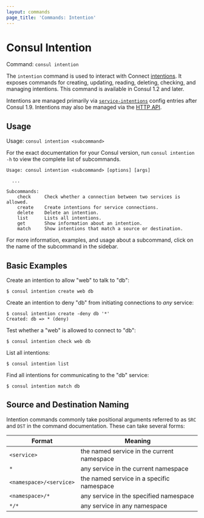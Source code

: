 ```yaml
---
layout: commands
page_title: 'Commands: Intention'
---
```


# Consul Intention

Command: `consul intention`

The `intention` command is used to interact with Connect
[intentions](/docs/connect/intentions). It exposes commands for
creating, updating, reading, deleting, checking, and managing intentions.
This command is available in Consul 1.2 and later.

Intentions are managed primarily via
[`service-intentions`](/docs/connect/config-entries/service-intentions) config
entries after Consul 1.9. Intentions may also be managed via the [HTTP
API](/api/connect/intentions).

## Usage

Usage: `consul intention <subcommand>`

For the exact documentation for your Consul version, run `consul intention -h`
to view the complete list of subcommands.

```text
Usage: consul intention <subcommand> [options] [args]

  ...

Subcommands:
    check     Check whether a connection between two services is allowed.
    create    Create intentions for service connections.
    delete    Delete an intention.
    list      Lists all intentions.
    get       Show information about an intention.
    match     Show intentions that match a source or destination.
```

For more information, examples, and usage about a subcommand, click on the name
of the subcommand in the sidebar.

## Basic Examples

Create an intention to allow "web" to talk to "db":

```shell-session
$ consul intention create web db
```

Create an intention to deny "db" from initiating connections to _any_ service:

```shell-session
$ consul intention create -deny db '*'
Created: db => * (deny)
```

Test whether a "web" is allowed to connect to "db":

```shell-session
$ consul intention check web db
```

List all intentions:

```shell-session
$ consul intention list
```

Find all intentions for communicating to the "db" service:

```shell-session
$ consul intention match db
```

## Source and Destination Naming

Intention commands commonly take positional arguments referred to as `SRC` and
`DST` in the command documentation. These can take several forms:

| Format                  | Meaning                                                              |
| ----------------------- | -------------------------------------------------------------------- |
| `<service>`             | the named service in the current namespace                           |
| `*`                     | any service in the current namespace                                 |
| `<namespace>/<service>` | <EnterpriseAlert inline /> the named service in a specific namespace |
| `<namespace>/*`         | <EnterpriseAlert inline /> any service in the specified namespace    |
| `*/*`                   | <EnterpriseAlert inline /> any service in any namespace              |
